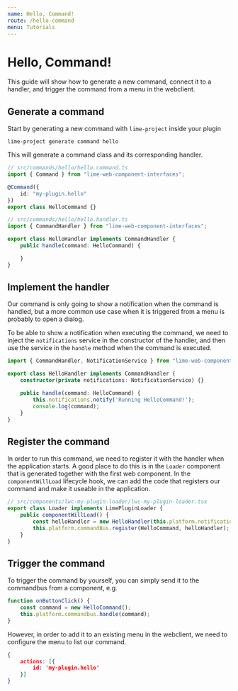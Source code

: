 ```yaml
---
name: Hello, Command!
route: /hello-command
menu: Tutorials
---
```


# Hello, Command!

This guide will show how to generate a new command, connect it to a handler, and trigger the command from a menu in the
webclient.

## Generate a command

Start by generating a new command with `lime-project` inside your plugin

```
lime-project generate command hello
```

This will generate a command class and its corresponding handler.

```typescript
// src/commands/hello/hello.command.ts
import { Command } from "lime-web-component-interfaces";

@Command({
    id: "my-plugin.hello"
})
export class HelloCommand {}
```

```typescript
// src/commands/hello/hello.handler.ts
import { CommandHandler } from "lime-web-component-interfaces";

export class HelloHandler implements CommandHandler {
    public handle(command: HelloCommand) {

    }
}
```

## Implement the handler

Our command is only going to show a notification when the command is handled, but a more common use case when it is
triggered from a menu is probably to open a dialog.

To be able to show a notification when executing the command, we need to inject the `notifications` service in the
constructor of the handler, and then use the service in the `handle` method when the command is executed.


```typescript
import { CommandHandler, NotificationService } from "lime-web-component-interfaces";

export class HelloHandler implements CommandHandler {
    constructor(private notifications: NotificationService) {}

    public handle(command: HelloCommand) {
        this.notifications.notify('Running HelloCommand!');
        console.log(command);
    }
}
```

## Register the command

In order to run this command, we need to register it with the handler when the application starts. A good place to do
this is in the `Loader` component that is generated together with the first web component. In the `componentWillLoad`
lifecycle hook, we can add the code that registers our command and make it useable in the application.

```typescript
// src/components/lwc-my-plugin-loader/lwc-my-plugin-loader.tsx
export class Loader implements LimePluginLoader {
    public componentWillLoad() {
        const helloHandler = new HelloHandler(this.platform.notifications);
        this.platform.commandBus.register(HelloCommand, helloHandler);
    }
}
```

## Trigger the command

To trigger the command by yourself, you can simply send it to the commandbus from a component, e.g.

```typescript
function onButtonClick() {
    const command = new HelloCommand();
    this.platform.commandbus.handle(command);
}
```

However, in order to add it to an existing menu in the webclient, we need to configure the menu to list our command.

```json
{
    actions: [{
        id: 'my-plugin.hello'
    }]
}
```
